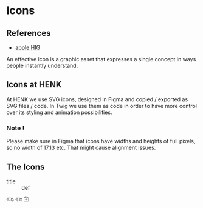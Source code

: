 
<Meta title="Components/Atoms/Icons/Intro" />

# Icons

## References
- [apple HIG](https://developer.apple.com/design/human-interface-guidelines/foundations/icons/)

An effective icon is a graphic asset that expresses a single concept in ways people instantly understand.

## Icons at HENK
At HENK we use SVG icons, designed in Figma and copied / exported as SVG files / code. In Twig we use them as code in order to have more control over its styling and animation possibilities.

### Note !
Please make sure in Figma that icons have widths and heights of full pixels, so no width of 17.13 etc. That might cause alignment issues.

## The Icons

<dl>
    <dt>title</dt>
    <dd>def</dd>
</dl>


<svg width="19" height="10" viewBox="0 0 19 10" fill="none" xmlns="http://www.w3.org/2000/svg">
    <path d="M3.2331 0C3.05322 0.000732667 2.90755 0.146683 2.90682 0.327068C2.90755 0.507307 3.05322 0.653255 3.2331 0.653987H12.2651V8.13183H8.14449C8.03027 7.34976 7.36117 6.74122 6.55561 6.74122C5.7502 6.74122 5.08111 7.34965 4.96688 8.13168L3.56187 8.13183V6.70926C3.56216 6.62178 3.52764 6.53767 3.46593 6.47583C3.40421 6.41399 3.32026 6.37941 3.23295 6.3797C3.14607 6.37999 3.06286 6.41501 3.00172 6.4767C2.94045 6.53854 2.90622 6.62221 2.90666 6.70925V8.46137C2.90739 8.64161 3.05306 8.78756 3.23294 8.78829H5.00461C5.188 9.48153 5.81365 10 6.5556 10C7.29755 10 7.92317 9.48172 8.10659 8.78829H14.0828C14.2662 9.48153 14.8918 10 15.6338 10C16.3757 10 17 9.48172 17.1829 8.78829H18.6737C18.8536 8.78756 18.9993 8.64161 19 8.46137V5.41284C19 5.37079 18.992 5.32888 18.9763 5.28975L17.7497 2.24389V2.24403C17.7001 2.12036 17.5808 2.03903 17.4477 2.03815H12.9208V0.327219C12.9201 0.146687 12.774 0.000592623 12.5938 0.00014997L3.2331 0ZM1.8063 2.07653C1.71943 2.07683 1.63621 2.11185 1.57493 2.17354C1.5138 2.23537 1.47958 2.31905 1.48001 2.40609C1.4806 2.58633 1.62641 2.73227 1.8063 2.73301H6.74914C6.83601 2.7333 6.91937 2.69916 6.98109 2.63776C7.0428 2.57651 7.07761 2.49313 7.0779 2.40608C7.07834 2.3186 7.04383 2.23449 6.98196 2.17265C6.92025 2.11082 6.83645 2.07623 6.74913 2.07652L1.8063 2.07653ZM12.9211 2.69463H17.2252L18.1876 5.08594L12.9209 5.08579L12.9211 2.69463ZM0.328915 4.16965C0.241897 4.16935 0.158387 4.20364 0.0966703 4.26519C0.0349541 4.32659 0.000146016 4.41011 0 4.4973C0.00043876 4.58434 0.0352464 4.66772 0.0968163 4.72897C0.158532 4.79037 0.242043 4.82466 0.328915 4.82422H6.74914C6.83601 4.82466 6.91938 4.79037 6.98109 4.72897C7.04281 4.66772 7.07762 4.58434 7.07791 4.4973C7.07776 4.41011 7.0431 4.32659 6.98138 4.26519C6.91967 4.20364 6.83616 4.16935 6.74914 4.16965H0.328915ZM12.9211 5.74227H18.3451V8.13166H17.2203C17.1065 7.34959 16.4396 6.7412 15.634 6.7412C14.8286 6.7412 14.1601 7.34962 14.0459 8.13166H12.9211L12.9211 5.74227ZM6.53161 7.39753C6.5398 7.39738 6.5477 7.39753 6.55589 7.39753C7.08151 7.39753 7.50608 7.8251 7.50608 8.36878C7.50608 8.91241 7.08151 9.34325 6.55589 9.34325C6.03027 9.34325 5.6057 8.91245 5.6057 8.36878C5.6057 7.83362 6.01739 7.41058 6.53159 7.39753H6.53161ZM15.6097 7.39753C15.6179 7.39738 15.6258 7.39753 15.634 7.39753C16.1596 7.39753 16.5848 7.8251 16.5848 8.36878C16.5848 8.91241 16.1596 9.34325 15.634 9.34325C15.1084 9.34325 14.6838 8.91245 14.6838 8.36878C14.6838 7.83362 15.0955 7.41058 15.6097 7.39753H15.6097Z" fill="currentColor"></path>
</svg>
<svg width="19" height="10" viewBox="0 0 19 10" fill="none" xmlns="http://www.w3.org/2000/svg">
    <path d="M3.2331 0C3.05322 0.000732667 2.90755 0.146683 2.90682 0.327068C2.90755 0.507307 3.05322 0.653255 3.2331 0.653987H12.2651V8.13183H8.14449C8.03027 7.34976 7.36117 6.74122 6.55561 6.74122C5.7502 6.74122 5.08111 7.34965 4.96688 8.13168L3.56187 8.13183V6.70926C3.56216 6.62178 3.52764 6.53767 3.46593 6.47583C3.40421 6.41399 3.32026 6.37941 3.23295 6.3797C3.14607 6.37999 3.06286 6.41501 3.00172 6.4767C2.94045 6.53854 2.90622 6.62221 2.90666 6.70925V8.46137C2.90739 8.64161 3.05306 8.78756 3.23294 8.78829H5.00461C5.188 9.48153 5.81365 10 6.5556 10C7.29755 10 7.92317 9.48172 8.10659 8.78829H14.0828C14.2662 9.48153 14.8918 10 15.6338 10C16.3757 10 17 9.48172 17.1829 8.78829H18.6737C18.8536 8.78756 18.9993 8.64161 19 8.46137V5.41284C19 5.37079 18.992 5.32888 18.9763 5.28975L17.7497 2.24389V2.24403C17.7001 2.12036 17.5808 2.03903 17.4477 2.03815H12.9208V0.327219C12.9201 0.146687 12.774 0.000592623 12.5938 0.00014997L3.2331 0ZM1.8063 2.07653C1.71943 2.07683 1.63621 2.11185 1.57493 2.17354C1.5138 2.23537 1.47958 2.31905 1.48001 2.40609C1.4806 2.58633 1.62641 2.73227 1.8063 2.73301H6.74914C6.83601 2.7333 6.91937 2.69916 6.98109 2.63776C7.0428 2.57651 7.07761 2.49313 7.0779 2.40608C7.07834 2.3186 7.04383 2.23449 6.98196 2.17265C6.92025 2.11082 6.83645 2.07623 6.74913 2.07652L1.8063 2.07653ZM12.9211 2.69463H17.2252L18.1876 5.08594L12.9209 5.08579L12.9211 2.69463ZM0.328915 4.16965C0.241897 4.16935 0.158387 4.20364 0.0966703 4.26519C0.0349541 4.32659 0.000146016 4.41011 0 4.4973C0.00043876 4.58434 0.0352464 4.66772 0.0968163 4.72897C0.158532 4.79037 0.242043 4.82466 0.328915 4.82422H6.74914C6.83601 4.82466 6.91938 4.79037 6.98109 4.72897C7.04281 4.66772 7.07762 4.58434 7.07791 4.4973C7.07776 4.41011 7.0431 4.32659 6.98138 4.26519C6.91967 4.20364 6.83616 4.16935 6.74914 4.16965H0.328915ZM12.9211 5.74227H18.3451V8.13166H17.2203C17.1065 7.34959 16.4396 6.7412 15.634 6.7412C14.8286 6.7412 14.1601 7.34962 14.0459 8.13166H12.9211L12.9211 5.74227ZM6.53161 7.39753C6.5398 7.39738 6.5477 7.39753 6.55589 7.39753C7.08151 7.39753 7.50608 7.8251 7.50608 8.36878C7.50608 8.91241 7.08151 9.34325 6.55589 9.34325C6.03027 9.34325 5.6057 8.91245 5.6057 8.36878C5.6057 7.83362 6.01739 7.41058 6.53159 7.39753H6.53161ZM15.6097 7.39753C15.6179 7.39738 15.6258 7.39753 15.634 7.39753C16.1596 7.39753 16.5848 7.8251 16.5848 8.36878C16.5848 8.91241 16.1596 9.34325 15.634 9.34325C15.1084 9.34325 14.6838 8.91245 14.6838 8.36878C14.6838 7.83362 15.0955 7.41058 15.6097 7.39753H15.6097Z" fill="currentColor"></path>
</svg>
<svg width="12" height="14" viewBox="0 0 12 14" fill="none" xmlns="http://www.w3.org/2000/svg">
<path d="M8.68357 8.22524H3.5071M6.09534 5.76581V10.6847M2.95257 3.43814C2.95257 2.64609 3.28369 1.88647 3.87309 1.3264C4.46249 0.766337 5.26189 0.451694 6.09542 0.451694C6.92896 0.451694 7.72836 0.766337 8.31776 1.3264C8.90716 1.88647 9.23828 2.64609 9.23828 3.43814M0.595421 3.43831H11.5954V13.4517H0.595421V3.43831Z" stroke="black" stroke-width="0.5" stroke-linecap="square"/>
</svg>


[//]: # (| Syntax      | Description |)

[//]: # (| ----------- | ----------- |)

[//]: # (| Header      | Title       |)

[//]: # (| Paragraph   | Text        |)
